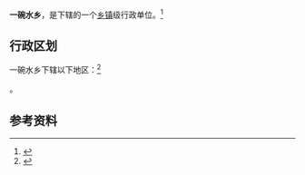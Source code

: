 {{中国乡级行政区|52/26/22/203/000}}

'''一碗水乡'''，是{{PRC admin/fullname|52/26/22/203/000|3}}下辖的一个[[乡镇|乡镇]]级行政单位。<ref>{{PRC admin/ref sgc|{{PRC admin/parent|52/26/22/203/000}}}}</ref>

== 行政区划 ==

一碗水乡下辖以下地区：<ref>{{PRC admin/ref sgc|52/26/22/203/000}}</ref>

{{PRC admin/children|52/26/22/203/000}}。

== 参考资料 ==

{{reflist}}

{{PRC admin/navcat|52/26/22/203/000}}
{{贵州行政区划小作品}}